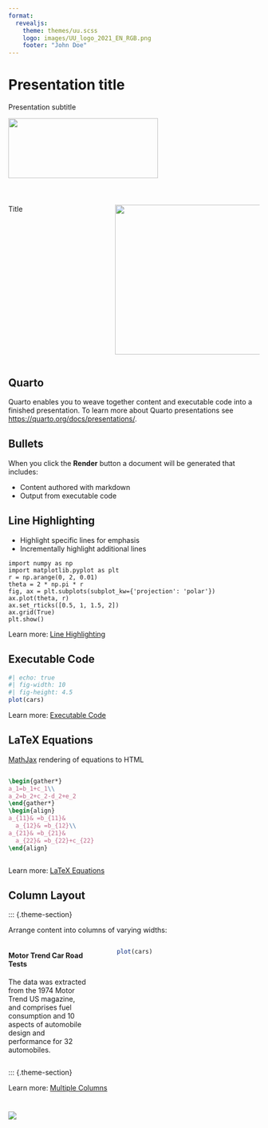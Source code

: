 ```yaml
--- 
format: 
  revealjs:
    theme: themes/uu.scss
    logo: images/UU_logo_2021_EN_RGB.png
    footer: "John Doe"
---
```


# Presentation title {data-background-color="#FFCD00"}

Presentation subtitle

![](images/UU_logo_2021_EN_RGB.png){.absolute bottom=320 left=-240 width="300" height="120"}

::: {.footer}
:::

# {data-background-color="#FFCD00"}

:::::::::::::: {.columns}

::: {.column width="40%"}

::: {.subtitle}

Title

:::
:::
::: {.column width="60%"}
![](images/image.jpg){fig-align="right" width="300"}
:::
::::::::::::::


## Quarto
::: {.theme-section}
Quarto enables you to weave together content and executable code into a finished presentation. To learn more about Quarto presentations see <https://quarto.org/docs/presentations/>.
:::

## Bullets
::: {.theme-section}
When you click the **Render** button a document will be generated that includes:

-   Content authored with markdown
-   Output from executable code
:::
## Line Highlighting
::: {.theme-section}

-   Highlight specific lines for emphasis
-   Incrementally highlight additional lines

``` .python
import numpy as np
import matplotlib.pyplot as plt
r = np.arange(0, 2, 0.01)
theta = 2 * np.pi * r
fig, ax = plt.subplots(subplot_kw={'projection': 'polar'})
ax.plot(theta, r)
ax.set_rticks([0.5, 1, 1.5, 2])
ax.grid(True)
plt.show()
```
:::
::: footer
Learn more: [Line Highlighting](https://quarto.org/docs/presentations/revealjs/#line-highlighting)
:::

## Executable Code

::: {.theme-section}

```r
#| echo: true
#| fig-width: 10
#| fig-height: 4.5
plot(cars)
```

:::

::: footer
Learn more: [Executable Code](https://quarto.org/docs/presentations/revealjs/#executable-code)
:::

## LaTeX Equations

::: {.theme-section}

[MathJax](https://www.mathjax.org/) rendering of equations to HTML

:::: columns
::: {.column width="40%"}
``` tex
\begin{gather*}
a_1=b_1+c_1\\
a_2=b_2+c_2-d_2+e_2
\end{gather*}
\begin{align}
a_{11}& =b_{11}&
  a_{12}& =b_{12}\\
a_{21}& =b_{21}&
  a_{22}& =b_{22}+c_{22}
\end{align}
```
:::

::: {.column width="60%"}
```{=tex}
\begin{gather*}
a_1=b_1+c_1\\
a_2=b_2+c_2-d_2+e_2
\end{gather*}
```
```{=tex}
\begin{align}
a_{11}& =b_{11}&
  a_{12}& =b_{12}\\
a_{21}& =b_{21}&
  a_{22}& =b_{22}+c_{22}
\end{align}
```
:::
::::
:::

::: footer
Learn more: [LaTeX Equations](https://quarto.org/docs/authoring/markdown-basics.html#equations)
:::

## Column Layout {.smaller}

::: {.theme-section}

Arrange content into columns of varying widths:

:::: columns
::: {.column width="35%"}
#### Motor Trend Car Road Tests

The data was extracted from the 1974 Motor Trend US magazine, and comprises fuel consumption and 10 aspects of automobile design and performance for 32 automobiles.
:::

::: {.column width="3%"}
:::

::: {.column width="62%"}
```r
plot(cars)
```
:::
::::
::: {.theme-section}


::: footer
Learn more: [Multiple Columns](https://quarto.org/docs/presentations/revealjs/#multiple-columns)
:::

# {data-background-color="#FFCD00"}

![](images/UU_logo_2021_EN_RGB_payoff.png)
